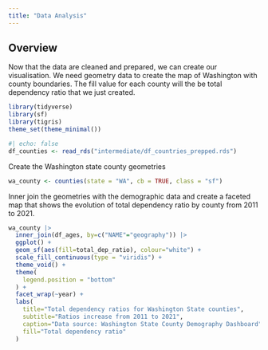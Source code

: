 ---
title: "Data Analysis"
---

## Overview
Now that the data are cleaned and prepared, we can create our visualisation.
We need geometry data to create the map of Washington with county boundaries.
The fill value for each county will the be total dependency ratio that we just
created.

```{r setup}
library(tidyverse)
library(sf)
library(tigris)
theme_set(theme_minimal())
```

```{r read in county dataframe}
#| echo: false
df_counties <- read_rds("intermediate/df_countries_prepped.rds")
```

Create the Washington state county geometries
```{r create WA geometries}
wa_county <- counties(state = "WA", cb = TRUE, class = "sf")
```

Inner join the geometries with the demographic data and create a faceted map
that shows the evolution of total dependency ratio by county from 2011 to
2021.

```{r generate TDR map}
wa_county |>
  inner_join(df_ages, by=c("NAME"="geography")) |>
  ggplot() +
  geom_sf(aes(fill=total_dep_ratio), colour="white") +
  scale_fill_continuous(type = "viridis") +
  theme_void() +
  theme(
    legend.position = "bottom"
  ) +
  facet_wrap(~year) +
  labs(
    title="Total dependency ratios for Washington State counties",
    subtitle="Ratios increase from 2011 to 2021",
    caption="Data source: Washington State County Demography Dashboard",
    fill="Total dependency ratio"
  )
```

